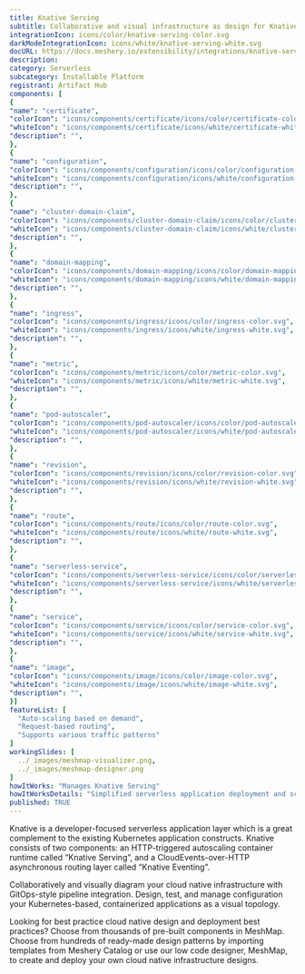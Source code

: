 ```yaml
---
title: Knative Serving
subtitle: Collaborative and visual infrastructure as design for Knative Serving
integrationIcon: icons/color/knative-serving-color.svg
darkModeIntegrationIcon: icons/white/knative-serving-white.svg
docURL: https://docs.meshery.io/extensibility/integrations/knative-serving
description: 
category: Serverless
subcategory: Installable Platform
registrant: Artifact Hub
components: [
{
"name": "certificate",
"colorIcon": "icons/components/certificate/icons/color/certificate-color.svg",
"whiteIcon": "icons/components/certificate/icons/white/certificate-white.svg",
"description": "",
},
{
"name": "configuration",
"colorIcon": "icons/components/configuration/icons/color/configuration-color.svg",
"whiteIcon": "icons/components/configuration/icons/white/configuration-white.svg",
"description": "",
},
{
"name": "cluster-domain-claim",
"colorIcon": "icons/components/cluster-domain-claim/icons/color/cluster-domain-claim-color.svg",
"whiteIcon": "icons/components/cluster-domain-claim/icons/white/cluster-domain-claim-white.svg",
"description": "",
},
{
"name": "domain-mapping",
"colorIcon": "icons/components/domain-mapping/icons/color/domain-mapping-color.svg",
"whiteIcon": "icons/components/domain-mapping/icons/white/domain-mapping-white.svg",
"description": "",
},
{
"name": "ingress",
"colorIcon": "icons/components/ingress/icons/color/ingress-color.svg",
"whiteIcon": "icons/components/ingress/icons/white/ingress-white.svg",
"description": "",
},
{
"name": "metric",
"colorIcon": "icons/components/metric/icons/color/metric-color.svg",
"whiteIcon": "icons/components/metric/icons/white/metric-white.svg",
"description": "",
},
{
"name": "pod-autoscaler",
"colorIcon": "icons/components/pod-autoscaler/icons/color/pod-autoscaler-color.svg",
"whiteIcon": "icons/components/pod-autoscaler/icons/white/pod-autoscaler-white.svg",
"description": "",
},
{
"name": "revision",
"colorIcon": "icons/components/revision/icons/color/revision-color.svg",
"whiteIcon": "icons/components/revision/icons/white/revision-white.svg",
"description": "",
},
{
"name": "route",
"colorIcon": "icons/components/route/icons/color/route-color.svg",
"whiteIcon": "icons/components/route/icons/white/route-white.svg",
"description": "",
},
{
"name": "serverless-service",
"colorIcon": "icons/components/serverless-service/icons/color/serverless-service-color.svg",
"whiteIcon": "icons/components/serverless-service/icons/white/serverless-service-white.svg",
"description": "",
},
{
"name": "service",
"colorIcon": "icons/components/service/icons/color/service-color.svg",
"whiteIcon": "icons/components/service/icons/white/service-white.svg",
"description": "",
},
{
"name": "image",
"colorIcon": "icons/components/image/icons/color/image-color.svg",
"whiteIcon": "icons/components/image/icons/white/image-white.svg",
"description": "",
}]
featureList: [
  "Auto-scaling based on demand",
  "Request-based routing",
  "Supports various traffic patterns"
]
workingSlides: [
  ../_images/meshmap-visualizer.png,
  ../_images/meshmap-designer.png
]
howItWorks: "Manages Knative Serving"
howItWorksDetails: "Simplified serverless application deployment and scaling in Kubernetes"
published: TRUE
---
```

<p>
Knative is a developer-focused serverless application layer which is a great complement to the existing Kubernetes application constructs. Knative consists of two components: an HTTP-triggered autoscaling container runtime called “Knative Serving”, and a CloudEvents-over-HTTP asynchronous routing layer called “Knative Eventing”.
</p>
<p>
    Collaboratively and visually diagram your cloud native infrastructure with GitOps-style pipeline integration. Design, test, and manage configuration your Kubernetes-based, containerized applications as a visual topology.
</p>
<p>
    Looking for best practice cloud native design and deployment best practices? Choose from thousands of pre-built components in MeshMap. Choose from hundreds of ready-made design patterns by importing templates from Meshery Catalog or use our low code designer, MeshMap, to create and deploy your own cloud native infrastructure designs.
</p>
